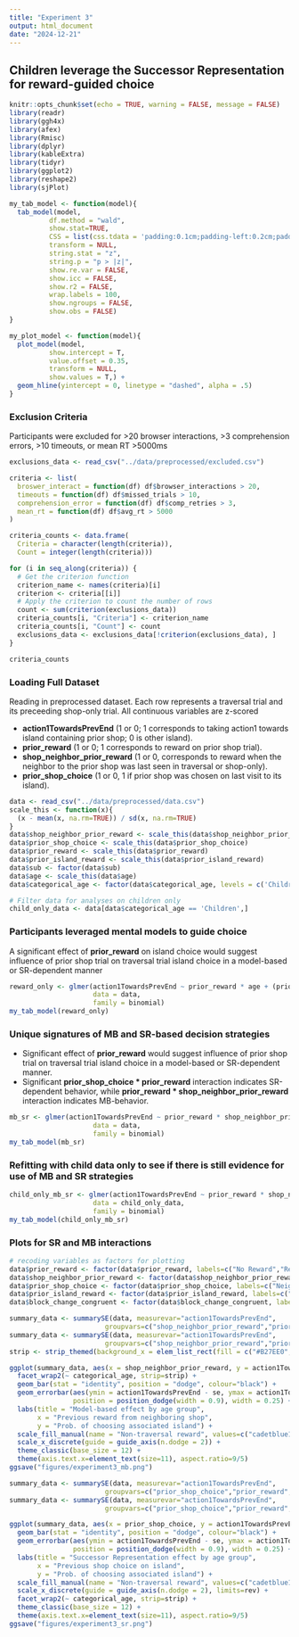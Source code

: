```yaml
---
title: "Experiment 3"
output: html_document
date: "2024-12-21"
---
```


## Children leverage the Successor Representation for reward-guided choice

```r
knitr::opts_chunk$set(echo = TRUE, warning = FALSE, message = FALSE)
library(readr)
library(ggh4x)
library(afex)
library(Rmisc)
library(dplyr)
library(kableExtra)
library(tidyr)
library(ggplot2)
library(reshape2)
library(sjPlot)
```

```r
my_tab_model <- function(model){
  tab_model(model, 
          df.method = "wald",
          show.stat=TRUE,
          CSS = list(css.tdata = 'padding:0.1cm;padding-left:0.2cm;padding-right:0.2cm;'),
          transform = NULL,
          string.stat = "z",
          string.p = "p > |z|",
          show.re.var = FALSE,
          show.icc = FALSE,
          show.r2 = FALSE,
          wrap.labels = 100,
          show.ngroups = FALSE,
          show.obs = FALSE)
}

my_plot_model <- function(model){
  plot_model(model, 
          show.intercept = T,
          value.offset = 0.35,
          transform = NULL,
          show.values = T,) + 
  geom_hline(yintercept = 0, linetype = "dashed", alpha = .5)
}
```

### Exclusion Criteria
Participants were excluded for >20 browser interactions, >3 comprehension errors, >10 timeouts, or mean RT >5000ms 
```r
exclusions_data <- read_csv("../data/preprocessed/excluded.csv")

criteria <- list(
  broswer_interact = function(df) df$browser_interactions > 20,
  timeouts = function(df) df$missed_trials > 10,
  comprehension_error = function(df) df$comp_retries > 3,
  mean_rt = function(df) df$avg_rt > 5000
)

criteria_counts <- data.frame(
  Criteria = character(length(criteria)),
  Count = integer(length(criteria)))

for (i in seq_along(criteria)) {
  # Get the criterion function
  criterion_name <- names(criteria)[i]
  criterion <- criteria[[i]]
  # Apply the criterion to count the number of rows
  count <- sum(criterion(exclusions_data))
  criteria_counts[i, "Criteria"] <- criterion_name
  criteria_counts[i, "Count"] <- count
  exclusions_data <- exclusions_data[!criterion(exclusions_data), ]
}

criteria_counts 
```

### Loading Full Dataset 

Reading in preprocessed dataset. Each row represents a traversal trial and its preceeding shop-only trial. All continuous variables are z-scored \

* **action1TowardsPrevEnd** (1 or 0; 1 corresponds to taking action1 towards island containing prior shop; 0 is other island).   \
* **prior_reward** (1 or 0; 1 corresponds to reward on prior shop trial). \
* **shop_neighbor_prior_reward** (1 or 0, corresponds to reward when the neighbor to the prior shop was last seen in traversal or shop-only).  \
* **prior_shop_choice** (1 or 0, 1 if prior shop was chosen on last visit to its island).   \

```r
data <- read_csv("../data/preprocessed/data.csv")
scale_this <- function(x){
  (x - mean(x, na.rm=TRUE)) / sd(x, na.rm=TRUE)
}
data$shop_neighbor_prior_reward <- scale_this(data$shop_neighbor_prior_reward)
data$prior_shop_choice <- scale_this(data$prior_shop_choice)
data$prior_reward <- scale_this(data$prior_reward)
data$prior_island_reward <- scale_this(data$prior_island_reward)
data$sub <- factor(data$sub)
data$age <- scale_this(data$age)
data$categorical_age <- factor(data$categorical_age, levels = c('Children', 'Adolescents', 'Adults'))

# Filter data for analyses on children only
child_only_data <- data[data$categorical_age == 'Children',]
```

### Participants leveraged mental models to guide choice
A significant effect of **prior_reward** on island choice would suggest influence of prior shop trial on traversal trial island choice in a model-based or SR-dependent manner

```r
reward_only <- glmer(action1TowardsPrevEnd ~ prior_reward * age + (prior_reward | sub), 
                     data = data, 
                     family = binomial)
my_tab_model(reward_only)
```

### Unique signatures of MB and SR-based decision strategies
* Significant effect of **prior_reward** would suggest influence of prior shop trial on traversal trial island choice in a model-based or SR-dependent manner. \
* Significant **prior_shop_choice * prior_reward** interaction indicates SR-dependent behavior, while **prior_reward * shop_neighbor_prior_reward** interaction indicates MB-behavior. \

```r
mb_sr <- glmer(action1TowardsPrevEnd ~ prior_reward * shop_neighbor_prior_reward * prior_shop_choice * age + (prior_reward * shop_neighbor_prior_reward * prior_shop_choice | sub),
                     data = data, 
                     family = binomial)
my_tab_model(mb_sr)
```

### Refitting with child data only to see if there is still evidence for use of MB and SR strategies
```r
child_only_mb_sr <- glmer(action1TowardsPrevEnd ~ prior_reward * shop_neighbor_prior_reward * prior_shop_choice + (prior_reward * shop_neighbor_prior_reward * prior_shop_choice | sub), 
                     data = child_only_data, 
                     family = binomial) 
my_tab_model(child_only_mb_sr)
```

### Plots for SR and MB interactions

``` r
# recoding variables as factors for plotting
data$prior_reward <- factor(data$prior_reward, labels=c("No Reward","Reward"))
data$shop_neighbor_prior_reward <- factor(data$shop_neighbor_prior_reward, labels=c("No Reward","Reward"))
data$prior_shop_choice <- factor(data$prior_shop_choice, labels=c("Neighboring","Observed"))
data$prior_island_reward <- factor(data$prior_island_reward, labels=c("No Reward","Reward"))
data$block_change_congruent <- factor(data$block_change_congruent, labels=c("Incongruent","Congruent"))
```

``` r
summary_data <- summarySE(data, measurevar="action1TowardsPrevEnd",
                        groupvars=c("shop_neighbor_prior_reward","prior_reward","sub","categorical_age"))
summary_data <- summarySE(data, measurevar="action1TowardsPrevEnd",
                        groupvars=c("shop_neighbor_prior_reward","prior_reward","categorical_age"))
strip <- strip_themed(background_x = elem_list_rect(fill = c("#B27EE0","#7c44ad", "#501b80")),text_x=list(element_text(colour = "white")))

ggplot(summary_data, aes(x = shop_neighbor_prior_reward, y = action1TowardsPrevEnd, fill = prior_reward)) +
  facet_wrap2(~ categorical_age, strip=strip) +
  geom_bar(stat = "identity", position = "dodge", colour="black") +
  geom_errorbar(aes(ymin = action1TowardsPrevEnd - se, ymax = action1TowardsPrevEnd + se), 
                position = position_dodge(width = 0.9), width = 0.25) +
  labs(title = "Model-based effect by age group",
       x = "Previous reward from neighboring shop",
       y = "Prob. of choosing associated island") +
  scale_fill_manual(name = "Non-traversal reward", values=c("cadetblue1","cadetblue3")) +
  scale_x_discrete(guide = guide_axis(n.dodge = 2)) +
  theme_classic(base_size = 12) + 
  theme(axis.text.x=element_text(size=11), aspect.ratio=9/5) 
ggsave("figures/experiment3_mb.png")
```

``` r
summary_data <- summarySE(data, measurevar="action1TowardsPrevEnd",
                        groupvars=c("prior_shop_choice","prior_reward","sub","categorical_age"))
summary_data <- summarySE(data, measurevar="action1TowardsPrevEnd",
                        groupvars=c("prior_shop_choice","prior_reward","categorical_age"))

ggplot(summary_data, aes(x = prior_shop_choice, y = action1TowardsPrevEnd, fill = prior_reward)) +
  geom_bar(stat = "identity", position = "dodge", colour="black") +
  geom_errorbar(aes(ymin = action1TowardsPrevEnd - se, ymax = action1TowardsPrevEnd + se), 
                position = position_dodge(width = 0.9), width = 0.25) +
  labs(title = "Successor Representation effect by age group",
       x = "Previous shop choice on island",
       y = "Prob. of choosing associated island") +
  scale_fill_manual(name = "Non-traversal reward", values=c("cadetblue1","cadetblue3")) +
  scale_x_discrete(guide = guide_axis(n.dodge = 2), limits=rev) +
  facet_wrap2(~ categorical_age, strip=strip) +
  theme_classic(base_size = 12) + 
  theme(axis.text.x=element_text(size=11), aspect.ratio=9/5) 
ggsave("figures/experiment3_sr.png")
```
